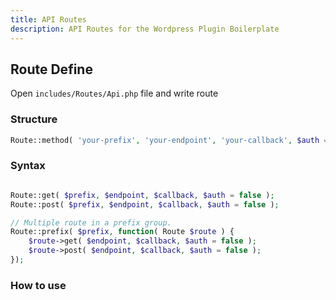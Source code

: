 ```yaml
---
title: API Routes
description: API Routes for the Wordpress Plugin Boilerplate
---
```


## Route Define

Open `includes/Routes/Api.php` file and write route

### Structure

```php title="includes/Routes/Api.php"
Route::method( 'your-prefix', 'your-endpoint', 'your-callback', $auth = false );
```

### Syntax

```php title="includes/Routes/Api.php"

Route::get( $prefix, $endpoint, $callback, $auth = false );
Route::post( $prefix, $endpoint, $callback, $auth = false );

// Multiple route in a prefix group.
Route::prefix( $prefix, function( Route $route ) {
    $route->get( $endpoint, $callback, $auth = false );
    $route->post( $endpoint, $callback, $auth = false );
});

```

### How to use




